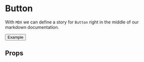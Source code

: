 
<Meta title='MDX|Button' component={Button} />

# Button

With `MDX` we can define a story for `Button` right in the middle of our
markdown documentation.

<Preview>
  <Story name='Button'>
    <form>
      <Button>Example</Button>
    </form>
  </Story>
</Preview>

## Props

<Props of={Button} />
